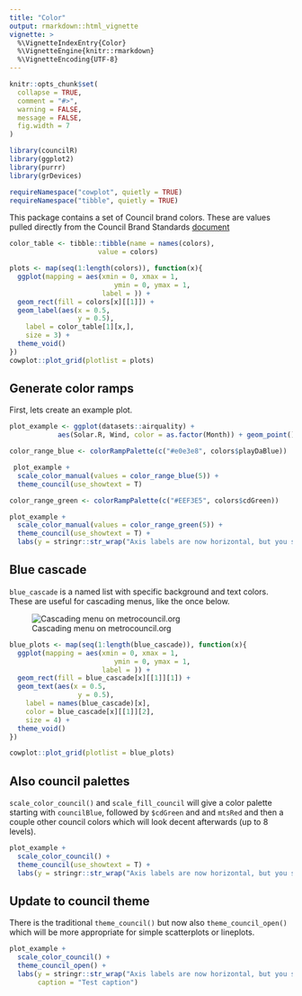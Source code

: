 ```yaml
---
title: "Color"
output: rmarkdown::html_vignette
vignette: >
  %\VignetteIndexEntry{Color}
  %\VignetteEngine{knitr::rmarkdown}
  %\VignetteEncoding{UTF-8}
---
```


```r
knitr::opts_chunk$set(
  collapse = TRUE,
  comment = "#>",
  warning = FALSE,
  message = FALSE,
  fig.width = 7
)
```

```r
library(councilR)
library(ggplot2)
library(purrr)
library(grDevices)

requireNamespace("cowplot", quietly = TRUE)
requireNamespace("tibble", quietly = TRUE)
```

This package contains a set of Council brand colors. These are values pulled directly from the Council Brand Standards [document](https://www.metrotransit.org/Data/Sites/1/media/logos/brand_standards.pdf)

```r
color_table <- tibble::tibble(name = names(colors),
                      value = colors)

plots <- map(seq(1:length(colors)), function(x){
  ggplot(mapping = aes(xmin = 0, xmax = 1,
                          ymin = 0, ymax = 1,
                       label = )) +
  geom_rect(fill = colors[x][[1]]) +
  geom_label(aes(x = 0.5,
                 y = 0.5),
    label = color_table[1][x,],
    size = 3) +
  theme_void()
})
cowplot::plot_grid(plotlist = plots)
```


## Generate color ramps   

First, lets create an example plot.

```r
plot_example <- ggplot(datasets::airquality) + 
            aes(Solar.R, Wind, color = as.factor(Month)) + geom_point()
```


```r
color_range_blue <- colorRampPalette(c("#e0e3e8", colors$playDaBlue))

 plot_example +
  scale_color_manual(values = color_range_blue(5)) +
  theme_council(use_showtext = T)

```
```r
color_range_green <- colorRampPalette(c("#EEF3E5", colors$cdGreen))

plot_example +
  scale_color_manual(values = color_range_green(5)) +
  theme_council(use_showtext = T) +
  labs(y = stringr::str_wrap("Axis labels are now horizontal, but you still need to insert some code to wrap long labels", width = 15))

```

## Blue cascade  

`blue_cascade` is a named list with specific background and text colors. These are useful for cascading menus, like the once below.

![Cascading menu on metrocouncil.org](blue_cascade_menu.png)

```r
blue_plots <- map(seq(1:length(blue_cascade)), function(x){
  ggplot(mapping = aes(xmin = 0, xmax = 1,
                          ymin = 0, ymax = 1,
                       label = )) +
  geom_rect(fill = blue_cascade[x][[1]][1]) +
  geom_text(aes(x = 0.5,
                 y = 0.5),
    label = names(blue_cascade)[x],
    color = blue_cascade[x][[1]][2],
    size = 4) +
  theme_void()
})

cowplot::plot_grid(plotlist = blue_plots)
```


## Also council palettes

`scale_color_council()` and `scale_fill_council` will give a color palette starting with `councilBlue`, followed by `$cdGreen` and and `mtsRed` and then a couple other council colors which will look decent afterwards (up to 8 levels).

```r

plot_example +
  scale_color_council() +
  theme_council(use_showtext = T) +
  labs(y = stringr::str_wrap("Axis labels are now horizontal, but you still need to insert some code to wrap long labels", width = 15)) 

```

## Update to council theme

There is the traditional `theme_council()` but now also `theme_council_open()` which will be more appropriate for simple scatterplots or lineplots.

```r
plot_example +
  scale_color_council() +
  theme_council_open() +
  labs(y = stringr::str_wrap("Axis labels are now horizontal, but you still need to insert some code to wrap long labels", width = 15), 
       caption = "Test caption") 
```
